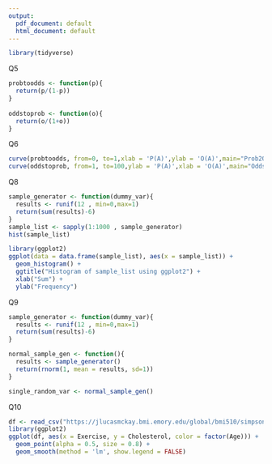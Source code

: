 ```yaml
---
output:
  pdf_document: default
  html_document: default
---
```

```r
library(tidyverse)
```

Q5
```r
probtoodds <- function(p){
  return(p/(1-p))
}
  
oddstoprob <- function(o){
  return(o/(1+o))
}
```
Q6
```r
curve(probtoodds, from=0, to=1,xlab = 'P(A)',ylab = 'O(A)',main="Prob2Odds")
curve(oddstoprob, from=1, to=100,ylab = 'P(A)',xlab = 'O(A)',main="Odds2Prob")
```

Q8
```r
sample_generator <- function(dummy_var){
  results <- runif(12 , min=0,max=1)
  return(sum(results)-6)
}
sample_list <- sapply(1:1000 , sample_generator)
hist(sample_list)

library(ggplot2)
ggplot(data = data.frame(sample_list), aes(x = sample_list)) +
  geom_histogram() +
  ggtitle("Histogram of sample_list using ggplot2") +
  xlab("Sum") +
  ylab("Frequency")
```
Q9
```r
sample_generator <- function(dummy_var){
  results <- runif(12 , min=0,max=1)
  return(sum(results)-6)
}

normal_sample_gen <- function(){
  results <- sample_generator()
  return(rnorm(1, mean = results, sd=1))
}

single_random_var <- normal_sample_gen()

```
Q10
```r
df <- read_csv("https://jlucasmckay.bmi.emory.edu/global/bmi510/simpson_data.csv")
library(ggplot2)
ggplot(df, aes(x = Exercise, y = Cholesterol, color = factor(Age))) +
  geom_point(alpha = 0.5, size = 0.8) +
  geom_smooth(method = 'lm', show.legend = FALSE)

```
